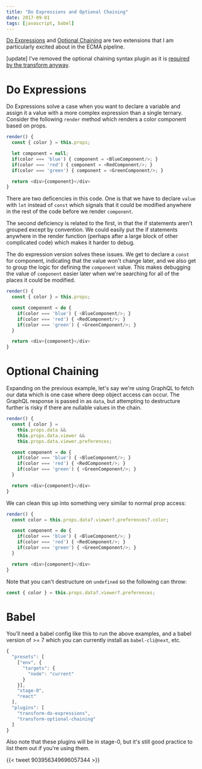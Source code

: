 ```yaml
---
title: "Do Expressions and Optional Chaining"
date: 2017-09-01
tags: [javascript, babel]
---
```


[Do Expressions][do-babel] and [Optional Chaining][optional-babel]
are two extensions that I am particularly excited about in the ECMA
pipeline.

[update] I've removed the optional chaining syntax plugin as it is
[required by the transform
anyway](https://twitter.com/left_pad/status/903979780374188036).

# Do Expressions

Do Expressions solve a case when you want to declare a variable and
assign it a value with a more complex expression than a single
ternary. Consider the following `render` method which renders a color
component based on props.

```js
render() {
  const { color } = this.props;

  let component = null;
  if(color === 'blue') { component = <BlueComponent/>; }
  if(color === 'red') { component = <RedComponent/>; }
  if(color === 'green') { component = <GreenComponent/>; }

  return <div>{component}</div>
}
```

There are two deficencies in this code. One is that we have to declare
`value` with `let` instead of `const` which signals that it could be
modified anywhere in the rest of the code before we render
`component`.

The second deficiency is related to the first, in that the if
statements aren't grouped except by convention. We could easily put
the if statements anywhere in the render function (perhaps after a
large block of other complicated code) which makes it harder to
debug.

The do expression version solves these issues. We get to declare a
`const` for component, indicating that the value won't change later,
and we also get to group the logic for defining the `component`
value. This makes debugging the value of `component` easier later when
we're searching for all of the places it could be modified.

```js
render() {
  const { color } = this.props;

  const component = do {
    if(color === 'blue') { <BlueComponent/>; }
    if(color === 'red') { <RedComponent/>; }
    if(color === 'green') { <GreenComponent/>; }
  }

  return <div>{component}</div>
}
```


# Optional Chaining

Expanding on the previous example, let's say we're using GraphQL to
fetch our data which is one case where deep object access can
occur. The GraphQL response is passed in as `data`, but attempting to
destructure further is risky if there are nullable values in the
chain.

```js
render() {
  const { color } =
    this.props.data &&
    this.props.data.viewer &&
    this.props.data.viewer.preferences;

  const component = do {
    if(color === 'blue') { <BlueComponent/>; }
    if(color === 'red') { <RedComponent/>; }
    if(color === 'green') { <GreenComponent/>; }
  }

  return <div>{component}</div>
}
```

We can clean this up into something very similar to normal prop access:

```js
render() {
  const color = this.props.data?.viewer?.preferences?.color;

  const component = do {
    if(color === 'blue') { <BlueComponent/>; }
    if(color === 'red') { <RedComponent/>; }
    if(color === 'green') { <GreenComponent/>; }
  }

  return <div>{component}</div>
}
```

Note that you can't destructure on `undefined` so the following can
throw:

```js
const { color } = this.props.data?.viewer?.preferences;
```

# Babel

You'll need a babel config like this to run the above examples, and a
babel version of >= 7 which you can currently install as
`babel-cli@next`, etc.

```js
{
  "presets": [
    ["env", {
      "targets": {
        "node": "current"
      }
    }],
    "stage-0",
    "react"
  ],
  "plugins": [
    "transform-do-expressions",
    "transform-optional-chaining"
  ]
}
```

Also note that these plugins will be in stage-0, but it's still good
practice to list them out if you're using them.

{{< tweet 903956349696057344 >}}

[do-babel]: https://babeljs.io/docs/plugins/transform-do-expressions/
[optional-babel]: https://www.npmjs.com/package/babel-plugin-transform-optional-chaining
